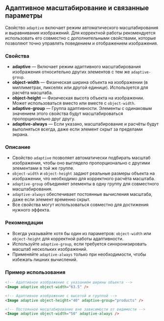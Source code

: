## Адаптивное масштабирование и связанные параметры

Свойство `adaptive` включает режим автоматического масштабирования и выравнивания изображений. Для корректной работы рекомендуется использовать его совместно с дополнительными свойствами, которые позволяют точно управлять поведением и отображением изображения.

### Свойства

- **adaptive** — Включает режим адаптивного масштабирования изображения относительно других элементов с тем же `adaptive-group`.
- **object-width** — Физическая ширина объекта на изображении (в миллиметрах, пикселях или другой единице). Используется для расчёта масштаба.
- **object-height** — Физическая высота объекта на изображении. Может использоваться вместо или вместе с `object-width`.
- **adaptive-group** — Группа адаптивности. Элементы с одинаковым значением этого свойства будут масштабироваться пропорционально друг другу.
- **adaptive-always** — Если указано, масштабирование и расчёты будут выполняться всегда, даже если элемент скрыт за пределами экрана.

### Описание

- Свойство `adaptive` позволяет автоматически подбирать масштаб изображения, чтобы оно выглядело пропорционально с другими элементами в той же группе.
- `object-width` и `object-height` задают реальные размеры объекта на изображении, что необходимо для корректного расчёта масштаба.
- `adaptive-group` объединяет элементы в одну группу для совместного масштабирования.
- `adaptive-always` обеспечивает постоянные вычисления масштаба, даже если элемент временно скрыт.
- Все свойства могут использоваться совместно для достижения нужного эффекта.

### Рекомендации

- Всегда указывайте хотя бы один из параметров: `object-width` или `object-height` для корректной работы адаптивности.
- Используйте `adaptive-group`, если требуется синхронизировать масштаб нескольких изображений.
- Применяйте `adaptive-always` только при необходимости, чтобы избежать лишних вычислений.

### Пример использования

```html
<!-- Адаптивное изображение с указанием ширины объекта -->
<Image adaptive object-width="63.5" />

<!-- Адаптивное изображение с высотой и группой -->
<Image adaptive object-height="40" adaptive-group="products" />

<!-- Постоянное масштабирование вне зависимости от видимости -->
<Image adaptive object-width="50" adaptive-always />
```
